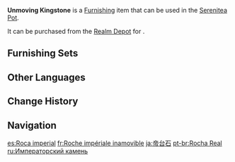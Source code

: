 {{Furnishing Infobox
|id             = 372203
|image          = Item Unmoving Kingstone.png
|category       = Landform
|subcategory    = Rock
|quality        = 3
|adeptal_energy = 20
|load           = 35
|reduced_load   = 21
|description    = A lofty stone with a consistent grain. A highly skilled craftsperson can sculpt stones like this into ornamental rock features that imitate rugged mountains. Giant rocks like this one are used at the foundations of [[Yujing Terrace]].<br>An urban legend holds that the lightning-fast [[Starward Sword|blade-work]] of the [[Keqing|Yuheng]] took 10 years of intense training to master and that one stage of this training involved hacking away at an Unmoving Kingstone until its surface was smooth and shiny like a mirror.
|mention        = Keqing
|source1        = [[Realm Depot]]
}}
'''Unmoving Kingstone''' is a [[Furnishing]] item that can be used in the [[Serenitea Pot]].

It can be purchased from the [[Realm Depot]] for {{Item|Realm Currency|30|x=80}}.

==Furnishing Sets==
{{Craft Usage|type=Furnishing Set}}

==Other Languages==
{{Other Languages
|en      = Unmoving Kingstone
|zhs     = 帝台石
|zhs_rm  = Dì Tái Shí
|zht     = 帝台石
|zht_rm  = Dì Tái Shí
|zh_tl   = Stone of the Emperor's Platform
|ja      = 帝台石
|ja_rm   = Teidaiishi{{Assumed}}
|ja_tl   = Emperor Stone Platform
|ko      = 제대석
|ko_tl   = Emperor Stone Platform
|es      = Roca imperial
|es_tl   = Imperial Rock
|fr      = Roche impériale inamovible
|fr_tl   = Unmovable Imperial Rock
|ru      = Императорский камень
|ru_tl   = Imperial Stone
|th      = แท่นหินสูง
|th_rm   = 
|th_tl   = 
|vi      = Đế Đài Thạch
|vi_tl   = 
|de      = Königspalaststein
|de_tl   = King's Palace Stone
|id      = Batu Kerajaan
|id_tl   = Kingdom's Stone
|pt      = Rocha Real
|pt_tl   = 
|tr      = Hareketsiz Kral Kayası
|tr_tl   = 
|it      = Pietra imperiale immobile
|it_tl   = 
}}

==Change History==
{{Change History|1.5}}

==Navigation==
{{Furnishing Navbox|exterior}}

[[es:Roca imperial]]
[[fr:Roche impériale inamovible]]
[[ja:帝台石]]
[[pt-br:Rocha Real]]
[[ru:Императорский камень]]